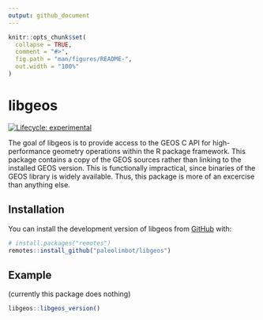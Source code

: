 ```yaml
---
output: github_document
---
```


<!-- README.md is generated from README.Rmd. Please edit that file -->

```r
knitr::opts_chunk$set(
  collapse = TRUE,
  comment = "#>",
  fig.path = "man/figures/README-",
  out.width = "100%"
)
```

# libgeos

<!-- badges: start -->
[![Lifecycle: experimental](https://img.shields.io/badge/lifecycle-experimental-orange.svg)](https://www.tidyverse.org/lifecycle/#experimental)
<!-- badges: end -->

The goal of libgeos is to provide access to the GEOS C API for high-performance geometry operations within the R package framework. This package contains a copy of the GEOS sources rather than linking to the installed GEOS version. This is functionally impractical, since binaries of the GEOS library is widely available. Thus, this package is more of an excercise than anything else.

## Installation

You can install the development version of libgeos from [GitHub](https://github.com/) with:

``` r
# install.packages("remotes")
remotes::install_github("paleolimbot/libgeos")
```

## Example

(currently this package does nothing)

```r
libgeos::libgeos_version()
```
